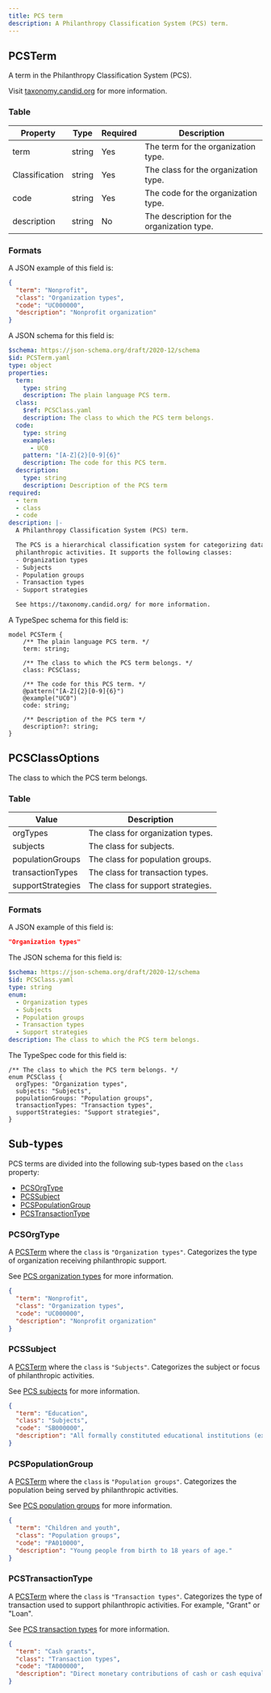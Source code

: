 ```yaml
---
title: PCS term
description: A Philanthropy Classification System (PCS) term.
---
```



## PCSTerm

A term in the Philanthropy Classification System (PCS).

Visit [taxonomy.candid.org](https://taxonomy.candid.org/) for more information.

### Table

| Property       | Type   | Required | Description                                |
| -------------- | ------ | -------- | ------------------------------------------ |
| term           | string | Yes      | The term for the organization type.        |
| Classification | string | Yes      | The class for the organization type.       |
| code           | string | Yes      | The code for the organization type.        |
| description    | string | No       | The description for the organization type. |

### Formats

<Tabs>
  <TabItem label="Example">

A JSON example of this field is:

```json
{
  "term": "Nonprofit",
  "class": "Organization types",
  "code": "UC000000",
  "description": "Nonprofit organization"
}
```

  </TabItem>
  <TabItem label="JSON Schema">

A JSON schema for this field is:

```yaml
$schema: https://json-schema.org/draft/2020-12/schema
$id: PCSTerm.yaml
type: object
properties:
  term:
    type: string
    description: The plain language PCS term.
  class:
    $ref: PCSClass.yaml
    description: The class to which the PCS term belongs.
  code:
    type: string
    examples:
      - UC0
    pattern: "[A-Z]{2}[0-9]{6}"
    description: The code for this PCS term.
  description:
    type: string
    description: Description of the PCS term
required:
  - term
  - class
  - code
description: |-
  A Philanthropy Classification System (PCS) term.

  The PCS is a hierarchical classification system for categorizing data related to
  philanthropic activities. It supports the following classes:
  - Organization types
  - Subjects
  - Population groups
  - Transaction types
  - Support strategies

  See https://taxonomy.candid.org/ for more information.
```

  </TabItem>
  <TabItem label="TypeSpec">

A TypeSpec schema for this field is:

```typespec
model PCSTerm {
    /** The plain language PCS term. */
    term: string;

    /** The class to which the PCS term belongs. */
    class: PCSClass;

    /** The code for this PCS term. */
    @pattern("[A-Z]{2}[0-9]{6}")
    @example("UC0")
    code: string;

    /** Description of the PCS term */
    description?: string;
}
```

</TabItem>
</Tabs>

## PCSClassOptions

The class to which the PCS term belongs.

### Table

| Value             | Description                       |
| ----------------- | --------------------------------- |
| orgTypes          | The class for organization types. |
| subjects          | The class for subjects.           |
| populationGroups  | The class for population groups.  |
| transactionTypes  | The class for transaction types.  |
| supportStrategies | The class for support strategies. |

### Formats

<Tabs>
  <TabItem label="Example">

A JSON example of this field is:

```json
"Organization types"
```

  </TabItem>

  <TabItem label="JSON Schema">

The JSON schema for this field is:

```yaml
$schema: https://json-schema.org/draft/2020-12/schema
$id: PCSClass.yaml
type: string
enum:
  - Organization types
  - Subjects
  - Population groups
  - Transaction types
  - Support strategies
description: The class to which the PCS term belongs.
```

  </TabItem>

  <TabItem label="TypeSpec">

The TypeSpec code for this field is:

```tsp
/** The class to which the PCS term belongs. */
enum PCSClass {
  orgTypes: "Organization types",
  subjects: "Subjects",
  populationGroups: "Population groups",
  transactionTypes: "Transaction types",
  supportStrategies: "Support strategies",
}
```

  </TabItem>
</Tabs>

## Sub-types

PCS terms are divided into the following sub-types based on the `class` property:

- [PCSOrgType](#pcsorgtype)
- [PCSSubject](#pcssubject)
- [PCSPopulationGroup](#pcspopulationgroup)
- [PCSTransactionType](#pcstransactiontype)

### PCSOrgType

A [PCSTerm](#pcsterm) where the `class` is `"Organization types"`. Categorizes the type of organization receiving philanthropic support.

See [PCS organization types](https://taxonomy.candid.org/organization-type) for more information.

```json
{
  "term": "Nonprofit",
  "class": "Organization types",
  "code": "UC000000",
  "description": "Nonprofit organization"
}
```

### PCSSubject

A [PCSTerm](#pcsterm) where the `class` is `"Subjects"`. Categorizes the subject or focus of philanthropic activities.

See [PCS subjects](https://taxonomy.candid.org/subject) for more information.

```json
{
  "term": "Education",
  "class": "Subjects",
  "code": "SB000000",
  "description": "All formally constituted educational institutions (except art and performing art schools) and projects or activities."
}
```

### PCSPopulationGroup

A [PCSTerm](#pcsterm) where the `class` is `"Population groups"`. Categorizes the population being served by philanthropic activities.

See [PCS population groups](https://taxonomy.candid.org/population-group) for more information.

```json
{
  "term": "Children and youth",
  "class": "Population groups",
  "code": "PA010000",
  "description": "Young people from birth to 18 years of age."
}
```

### PCSTransactionType

A [PCSTerm](#pcsterm) where the `class` is `"Transaction types"`. Categorizes the type of transaction used to support philanthropic activities. For example, "Grant" or "Loan".

See [PCS transaction types](https://taxonomy.candid.org/transaction-type) for more information.

```json
{
  "term": "Cash grants",
  "class": "Transaction types",
  "code": "TA000000",
  "description": "Direct monetary contributions of cash or cash equivalents."
}
```
